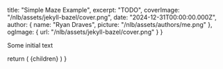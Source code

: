 
  title: "Simple Maze Example",
  excerpt:
    "TODO",
  coverImage: "/nlb/assets/jekyll-bazel/cover.png",
  date: "2024-12-31T00:00:00.000Z",
  author: {
    name: "Ryan Draves",
    picture: "/nlb/assets/authors/me.png"
  },
  ogImage: {
    url: "/nlb/assets/jekyll-bazel/cover.png"
  }
}

Some initial text

<SimpleMaze />

  return (
    <MdxLayout metadata={metadata}>
      {children}
    </MdxLayout>
  )
}
